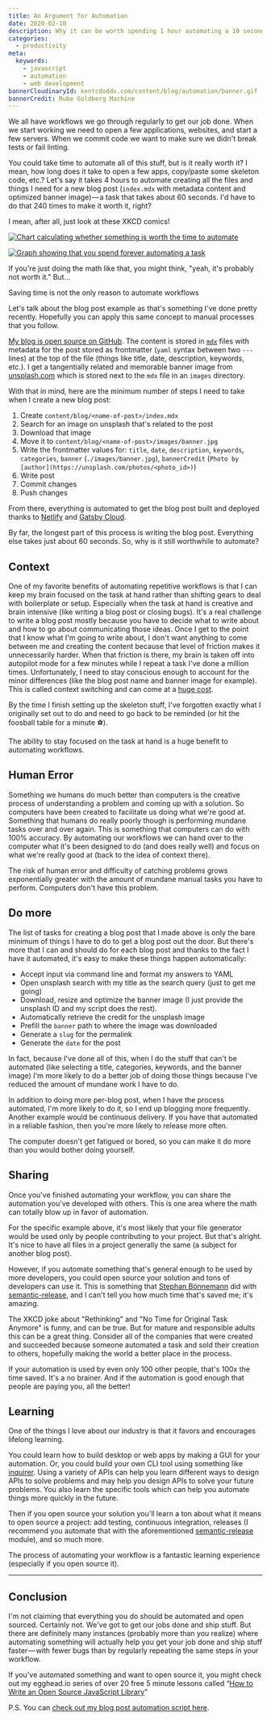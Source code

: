 ```yaml
---
title: An Argument for Automation
date: 2020-02-10
description: Why it can be worth spending 1 hour automating a 10 second task
categories:
  - productivity
meta:
  keywords:
    - javascript
    - automation
    - web development
bannerCloudinaryId: kentcdodds.com/content/blog/automation/banner.gif
bannerCredit: Rube Goldberg Machine
---
```


We all have workflows we go through regularly to get our job done. When we start
working we need to open a few applications, websites, and start a few servers.
When we commit code we want to make sure we didn't break tests or fail linting.

You could take time to automate all of this stuff, but is it really worth it? I
mean, how long does it take to open a few apps, copy/paste some skeleton code,
etc.? Let's say it takes 4 hours to automate creating all the files and things I
need for a new blog post (`index.mdx` with metadata content and optimized banner
image) — a task that takes about 60 seconds. I'd have to do that 240 times to
make it worth it, right?

I mean, after all, just look at these XKCD comics!

[![Chart calculating whether something is worth the time to automate](https://res.cloudinary.com/kentcdodds-com/image/upload/v1625032519/kentcdodds.com/content/blog/automation/is_it_worth_the_time.png)](https://xkcd.com/1205/)

[![Graph showing that you spend forever automating a task](https://res.cloudinary.com/kentcdodds-com/image/upload/v1625032519/kentcdodds.com/content/blog/automation/automation.png)](https://xkcd.com/1319/)

If you're just doing the math like that, you might think, "yeah, it's probably
not worth it." But...

<callout-success>
  Saving time is not the only reason to automate workflows
</callout-success>

Let's talk about the blog post example as that's something I've done pretty
recently. Hopefully you can apply this same concept to manual processes that you
follow.

[My blog is open source on GitHub](https://github.com/kentcdodds/kentcdodds.com).
The content is stored in [`mdx`](https://mdxjs.com/) files with metadata for the
post stored as frontmatter (`yaml` syntax between two `---` lines) at the top of
the file (things like title, date, description, keywords, etc.). I get a
tangentially related and memorable banner image from
[unsplash.com](https://unsplash.com/) which is stored next to the `mdx` file in
an `images` directory.

With that in mind, here are the minimum number of steps I need to take when I
create a new blog post:

1. Create `content/blog/<name-of-post>/index.mdx`
2. Search for an image on unsplash that's related to the post
3. Download that image
4. Move it to `content/blog/<name-of-post>/images/banner.jpg`
5. Write the frontmatter values for: `title`, `date`, `description`, `keywords`,
   `categories`, `banner` (`./images/banner.jpg`), `bannerCredit`
   (`Photo by [author](https://unsplash.com/photos/<photo_id>)`)
6. Write post
7. Commit changes
8. Push changes

From there, everything is automated to get the blog post built and deployed
thanks to [Netlify](https://www.netlify.com/) and
[Gatsby Cloud](https://www.gatsbyjs.com/cloud/).

By far, the longest part of this process is writing the blog post. Everything
else takes just about 60 seconds. So, why is it still worthwhile to automate?

## Context

One of my favorite benefits of automating repetitive workflows is that I can
keep my brain focused on the task at hand rather than shifting gears to deal
with boilerplate or setup. Especially when the task at hand is creative and
brain intensive (like writing a blog post or closing bugs). It's a real
challenge to write a blog post mostly because you have to decide what to write
about and how to go about communicating those ideas. Once I get to the point
that I know what I'm going to write about, I don't want anything to come between
me and creating the content because that level of friction makes it
unnecessarily harder. When that friction is there, my brain is taken off into
autopilot mode for a few minutes while I repeat a task I've done a million
times. Unfortunately, I need to stay conscious enough to account for the minor
differences (like the blog post name and banner image for example). This is
called context switching and can come at a
[huge cost](http://www.petrikainulainen.net/software-development/processes/the-cost-of-context-switching).

By the time I finish setting up the skeleton stuff, I've forgotten exactly what
I originally set out to do and need to go back to be reminded (or hit the
foosball table for a minute ⚽️).

<callout-success>
  The ability to stay focused on the task at hand is a huge benefit to
  automating workflows.
</callout-success>

## Human Error

Something we humans do much better than computers is the creative process of
understanding a problem and coming up with a solution. So computers have been
created to facilitate us doing what we're good at. Something that humans do
really poorly though is performing mundane tasks over and over again. This is
something that computers can do with 100% accuracy. By automating our workflows
we can hand over to the computer what it's been designed to do (and does really
well) and focus on what we're really good at (back to the idea of context
there).

<callout-success>
  The risk of human error and difficulty of catching problems grows
  exponentially greater with the amount of mundane manual tasks you have to
  perform. Computers don't have this problem.
</callout-success>

## Do more

The list of tasks for creating a blog post that I made above is only the bare
minimum of things I have to do to get a blog post out the door. But there's more
that I can and should do for each blog post and thanks to the fact I have it
automated, it's easy to make these things happen automatically:

- Accept input via command line and format my answers to YAML
- Open unsplash search with my title as the search query (just to get me going)
- Download, resize and optimize the banner image (I just provide the unsplash ID
  and my script does the rest).
- Automatically retrieve the credit for the unsplash image
- Prefill the `banner` path to where the image was downloaded
- Generate a `slug` for the permalink
- Generate the `date` for the post

In fact, because I've done all of this, when I do the stuff that can't be
automated (like selecting a title, categories, keywords, and the banner image)
I'm more likely to do a better job of doing those things because I've reduced
the amount of mundane work I have to do.

In addition to doing more per-blog post, when I have the process automated, I'm
more likely to do it, so I end up blogging more frequently. Another example
would be continuous delivery. If you have that automated in a reliable fashion,
then you're more likely to release more often.

<callout-success>
  The computer doesn't get fatigued or bored, so you can make it do more than
  you would bother doing yourself.
</callout-success>

## Sharing

Once you've finished automating your workflow, you can share the automation
you've developed with others. This is one area where the math can totally blow
up in favor of automation.

For the specific example above, it's most likely that your file generator would
be used only by people contributing to your project. But that's alright. It's
nice to have all files in a project generally the same (a subject for another
blog post).

However, if you automate something that's general enough to be used by more
developers, you could open source your solution and tons of developers can use
it. This is something that [Stephan Bönnemann](https://twitter.com/boennemann)
did with [semantic-release](http://npm.im/semantic-release), and I can't tell
you how much time that's saved me; it's amazing.

The XKCD joke about "Rethinking" and "No Time for Original Task Anymore" is
funny, and can be true. But for mature and responsible adults this can be a
great thing. Consider all of the companies that were created and succeeded
because someone automated a task and sold their creation to others, hopefully
making the world a better place in the process.

<callout-success>
  If your automation is used by even only 100 other people, that's 100x the time
  saved. It's a no brainer. And if the automation is good enough that people are
  paying you, all the better!
</callout-success>

## Learning

One of the things I love about our industry is that it favors and encourages
lifelong learning.

You could learn how to build desktop or web apps by making a GUI for your
automation. Or, you could build your own CLI tool using something like
[inquirer](http://npm.im/inquirer). Using a variety of APIs can help you learn
different ways to design APIs to solve problems and may help you design APIs to
solve your future problems. You also learn the specific tools which can help you
automate things more quickly in the future.

Then if you open source your solution you'll learn a ton about what it means to
open source a project: add testing, continuous integration, releases (I
recommend you automate that with the aforementioned
[semantic-release](http://npm.im/semantic-release) module), and so much more.

<callout-success>
  The process of automating your workflow is a fantastic learning experience
  (especially if you open source it).
</callout-success>

---

## Conclusion

I'm not claiming that everything you do should be automated and open sourced.
Certainly not. We've got to get our jobs done and ship stuff. But there are
definitely many instances (probably more than you realize) where automating
something will actually help you get your job done and ship stuff faster — with
fewer bugs than by regularly repeating the same steps in your workflow.

If you've automated something and want to open source it, you might check out my
egghead.io series of over 20 free 5 minute lessons called
“[How to Write an Open Source JavaScript Library](https://egghead.io/series/how-to-write-an-open-source-javascript-library)”

P.S. You can
[check out my blog post automation script here](https://github.com/kentcdodds/kentcdodds.com/blob/master/generate/blogpost.js).
